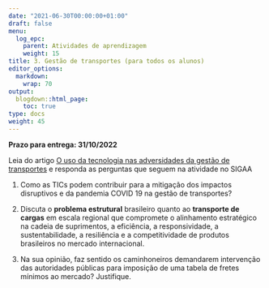 ```yaml
---
date: "2021-06-30T00:00:00+01:00"
draft: false
menu:
  log_epc:
    parent: Atividades de aprendizagem
    weight: 15
title: 3. Gestão de transportes (para todos os alunos)
editor_options: 
  markdown: 
    wrap: 70
output: 
  blogdown::html_page:
    toc: true
type: docs
weight: 45
---
```


**Prazo para entrega: 31/10/2022**

Leia do artigo [O uso da tecnologia nas adversidades da gestão de transportes](https://github.com/retaoliveira/relements/raw/main/texto/ti_transportes.pdf) e responda as perguntas que seguem na atividade no SIGAA

1. Como as TICs podem contribuir para a mitigação dos impactos disruptivos e da pandemia COVID 19 na gestão de transportes?

2. Discuta o **problema estrutural** brasileiro quanto ao **transporte de cargas** em escala regional que compromete o alinhamento estratégico na cadeia de suprimentos, a eficiência, a responsividade, a sustentabilidade, a resiliência e a competitividade de produtos brasileiros no mercado internacional.

3. Na sua opinião, faz sentido os caminhoneiros demandarem intervenção das autoridades públicas para imposição de uma tabela de fretes mínimos ao mercado? Justifique. 
